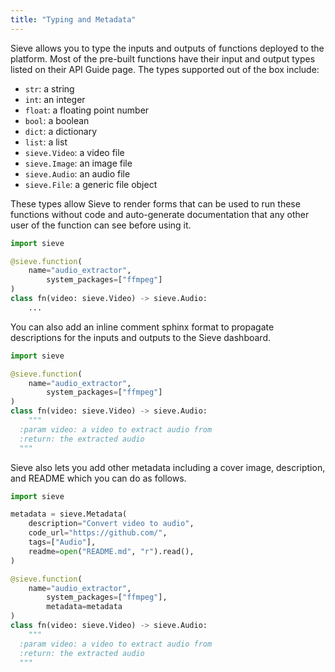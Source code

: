 ```yaml
---
title: "Typing and Metadata"
---
```


Sieve allows you to type the inputs and outputs of functions deployed to the platform. Most of the pre-built functions have their input and output types listed on their API Guide page. The types supported out of the box include:

- `str`: a string
- `int`: an integer
- `float`: a floating point number
- `bool`: a boolean
- `dict`: a dictionary
- `list`: a list
- `sieve.Video`: a video file
- `sieve.Image`: an image file
- `sieve.Audio`: an audio file
- `sieve.File`: a generic file object

These types allow Sieve to render forms that can be used to run these functions without code and auto-generate documentation that any other user of the function can see before using it.

```python
import sieve

@sieve.function(
    name="audio_extractor",
		system_packages=["ffmpeg"]
)
class fn(video: sieve.Video) -> sieve.Audio:
	...
```

You can also add an inline comment sphinx format to propagate descriptions for the inputs and outputs to the Sieve dashboard.

```python
import sieve

@sieve.function(
    name="audio_extractor",
		system_packages=["ffmpeg"]
)
class fn(video: sieve.Video) -> sieve.Audio:
	"""
  :param video: a video to extract audio from
  :return: the extracted audio
  """
```

Sieve also lets you add other metadata including a cover image, description, and README which you can do as follows. 

```python
import sieve

metadata = sieve.Metadata(
	description="Convert video to audio",
	code_url="https://github.com/",
	tags=["Audio"],
	readme=open("README.md", "r").read(),
)

@sieve.function(
    name="audio_extractor",
		system_packages=["ffmpeg"],
		metadata=metadata
)
class fn(video: sieve.Video) -> sieve.Audio:
	"""
  :param video: a video to extract audio from
  :return: the extracted audio
  """
```
